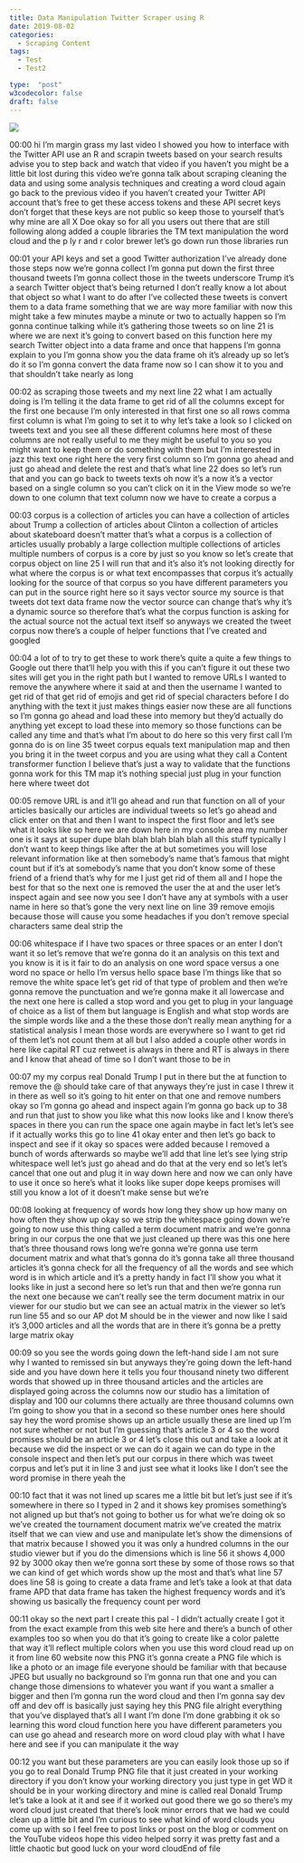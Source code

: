 ```yaml
---
title: Data Manipulation Twitter Scraper using R
date: 2019-08-02
categories:
  - Scraping Content
tags:
  - Test
  - Test2

type:  "post"
w3codecolor: false
draft: false
---
```


<a href="https://www.youtube.com/watch?v=SetpW7m45iw">
<img src="https://www.cradletograver.com/auto-posts/images/27-RandomR-CradleToGraveRBlogdownHugoSiteProgressReport.mp4.jpg">
</a>









00:00
hi I'm margin grass my last video I showed you how to interface with the
Twitter API use an R and scrapin tweets based on your search results advise you
to step back and watch that video if you haven't you might be a little bit
lost during this video we're gonna talk about scraping cleaning the data and
using some analysis techniques and creating a word cloud again go back to
the previous video if you haven't created your Twitter API account that's
free to get these access tokens and these API secret keys don't forget that
these keys are not public so keep those to yourself that's why mine are all X
Doe okay so for all you users out there that are still following along added a
couple libraries the TM text manipulation the word cloud and the p ly
r and r color brewer let's go down run those libraries run

00:01
your API keys and set a good Twitter authorization I've already done those
steps now we're gonna collect I'm gonna put down the first three thousand tweets
I'm gonna collect those in the tweets underscore Trump it's a search Twitter
object that's being returned I don't really know a lot about that object so
what I want to do after I've collected these tweets is convert them to a data
frame something that we are way more familiar with now this might take a few
minutes maybe a minute or two to actually happen so I'm gonna continue
talking while it's gathering those tweets so on line 21 is where we are
next it's going to convert based on this function here my search Twitter object
into a data frame and once that happens I'm gonna explain to you I'm gonna show
you the data frame oh it's already up so let's do it so I'm gonna convert the
data frame now so I can show it to you and that shouldn't take nearly as long

00:02
as scraping those tweets and my next line 22 what I am actually doing is I'm
telling it the data frame to get rid of all the columns except for the first one
because I'm only interested in that first one so all rows comma first column
is what I'm going to set it to why let's take a look so I clicked on tweets text
and you see all these different columns here most of these columns are not
really useful to me they might be useful
to you so you might want to keep them or do something with them but I'm
interested in jazz this text one right here the very first column so I'm gonna
go ahead and just go ahead and delete the rest and that's what line 22 does so
let's run that and you can go back to tweets texts oh now it's a now it's a
vector based on a single column so you can't click on it in the View mode so
we're down to one column that text column now we have to create a corpus a

00:03
corpus is a collection of articles you can have a collection of articles about
Trump a collection of articles about Clinton a collection of articles about
skateboard doesn't matter that's what a corpus is a collection of articles
usually probably a large collection multiple collections of articles
multiple numbers of corpus is a core by just so you know so let's create that
corpus object on line 25 I will run that and it's also it's not looking directly
for what where the corpus is or what text encompasses that corpus it's
actually looking for the source of that corpus so you have different parameters
you can put in the source right here so it says vector source my source is that
tweets dot text data frame now the vector source can change that's why it's
a dynamic source so therefore that's what the corpus function is asking for
the actual source not the actual text itself so anyways we created the tweet
corpus now there's a couple of helper functions that I've created and googled

00:04
a lot of to try to get these to work there's quite a quite a few things to
Google out there that'll help you with this if you can't figure it out these
two sites will get you in the right path but I wanted to remove URLs I wanted to
remove the anywhere where it said at and
then the username I wanted to get rid of that get rid of emojis and get rid of
special characters before I do anything with the text it just makes things
easier now these are all functions so I'm gonna go ahead and load these into
memory but they'd actually do anything yet except
to load these into memory so those functions can be called any time and
that's what I'm about to do here so this very first call I'm gonna do is on line
35 tweet corpus equals text manipulation map and then you bring it in the tweet
corpus and you are using what they call a Content transformer function
I believe that's just a way to validate that the functions gonna work for this
TM map it's nothing special just plug in your function here where tweet dot

00:05
remove URL is and it'll go ahead and run that function on all of your articles
basically our articles are individual tweets
so let's go ahead and click enter on that and then I want to inspect the
first floor and let's see what it looks like so here we are down here in my
console area my number one is it says at super dupe blah blah blah blah blah all
this stuff typically I don't want to keep things like after the at but
sometimes you will lose relevant information like at then somebody's name
that's famous that might count but if it's at somebody's name that you don't
know some of these friend of a friend that's why for me I just get rid of them
all and I hope the best for that so the next one is removed the user the at and
the user let's inspect again and see now
you see I don't have any at symbols with a user name in here so that's gone the
very next line on line 39 remove emojis because those will cause you some
headaches if you don't remove special characters same deal strip the

00:06
whitespace if I have two spaces or three spaces or an enter I don't want it so
let's remove that we're gonna do it an analysis on this text and you know is it
is it fair to do an analysis on one word space versus a one word no space or
hello I'm versus hello space base I'm things like that so remove the white
space let's get rid of that type of problem and then we're gonna remove the
punctuation and we're gonna make it all lowercase and the next one here is
called a stop word and you get to plug in your language of choice as a list of
them but language is English and what stop words are the simple words like
and a the these those don't really mean anything for a statistical analysis I
mean those words are everywhere so I want to get rid of them let's not
count them at all but I also added a couple other words in here like capital
RT cuz retweet is always in there and RT
is always in there and I know that ahead of time so I don't want those to be in

00:07
my my corpus real Donald Trump I put in there but the at function to remove the
@ should take care of that anyways they're just in case I threw it in there
as well so it's going to hit enter on that one and remove numbers okay so I'm
gonna go ahead and inspect again I'm gonna go back up to 38 and run that just
to show you like what this now looks like and I know there's spaces in there
you can run the space one again maybe in fact let's let's see if it actually
works this go to line 41 okay enter and then let's go back to
inspect and see if it okay so spaces were added because I
removed a bunch of words afterwards so maybe we'll add that line
let's see lying strip whitespace well let's just go ahead and do that at the
very end so let's let's cancel that one out and plug it in way down here and now
we can only have to use it once so here's what it looks like super dope
keeps promises will still you know a lot of it doesn't make sense but we're

00:08
looking at frequency of words how long they show up how many on how often they
show up okay so we strip the whitespace going down we're going to now use this
thing called a term document matrix and we're gonna bring in our corpus the one
that we just cleaned up there was this one here that's three thousand rows long
we're gonna we're gonna use term document matrix and what that's gonna do
it's gonna take all three thousand articles it's gonna check for all the
frequency of all the words and see which word is in which article and it's a
pretty handy in fact I'll show you what it looks like in just a second here so
let's run that and then we're gonna run the next one because we can't really see
the term document matrix in our viewer for our studio but we can see an actual
matrix in the viewer so let's run line 55 and so our AP dot M should be in the
viewer and now like I said it's 3,000 articles and all the words that are in
there it's gonna be a pretty large matrix okay

00:09
so you see the words going down the left-hand side I am not sure why I
wanted to remissed sin but anyways they're going down the left-hand side
and you have down here it tells you four
thousand ninety two different words that
showed up in three thousand articles and the articles are displayed going across
the columns now our studio has a limitation of display and 100 our
columns there actually are three thousand columns own I'm going to show
you that in a second so these number ones here should say hey the word
promise shows up an article usually these are lined up I'm not sure whether
or not but I'm guessing that's article 3 or 4 so the word promises should be an
article 3 or 4 let's close this out and take a look at it because we did the
inspect or we can do it again we can do type in the console inspect and then
let's put our corpus in there which was tweet corpus and let's put it in line 3
and just see what it looks like I don't see the word promise in there yeah the

00:10
fact that it was not lined up scares me a little bit but let's just see if it's
somewhere in there so I typed in 2 and it shows key promises
something's not aligned up but that's not going to bother us for what we're
doing ok so we've created the tournament
document matrix we've created the matrix itself that we can view and use and
manipulate let's show the dimensions of that matrix because I showed you it was
only a hundred columns in the our studio viewer but if you do the dimensions
which is line 56 it shows 4,000 92 by 3000 okay then we're gonna sort these by
some of those rows so that we can kind of get which words show up the most and
that's what line 57 does line 58 is going to create a data frame and let's
take a look at that data frame APD that data frame has taken the highest
frequency words and it's showing us basically the frequency count per word

00:11
okay so the next part I create this pal - I didn't actually create I got it from
the exact example from this web site here and there's a bunch of other
examples too so when you do that it's going to create like a color palette
that way it'll reflect multiple colors when you use this word cloud read up on
it from line 60 website now this PNG it's gonna create a PNG file which is
like a photo or an image file everyone should be familiar with that because
JPEG but usually no background so I'm gonna run that one and you can change
those dimensions to whatever you want if
you want a smaller a bigger and then I'm gonna run the word cloud and then I'm
gonna say dev off and dev off is basically just saying hey this PNG file
alright everything that you've displayed that's all I want I'm done I'm done
grabbing it ok so learning this word cloud function
here you have different parameters you can use go ahead and research more on
word cloud play with what I have here and see if you can manipulate it the way

00:12
you want but these parameters are you can easily look those up so if you go to
real Donald Trump PNG file that it just created in your working directory if you
don't know your working directory you just type in get WD it should be in your
working directory and mine is called real Donald Trump let's take a look at
it and see if it worked out good there we go so there's my word cloud just
created that there's look minor errors that we had we could clean up a little
bit and I'm curious to see what kind of word clouds you come up with so I feel
free to post links or post on the blog or comment on the YouTube videos hope
this video helped sorry it was pretty fast and a little chaotic but good luck
on your word cloudEnd of file

